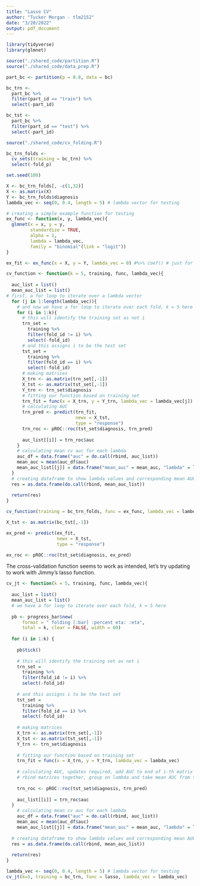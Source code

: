 ```yaml
---
title: "Lasso CV"
author: "Tucker Morgan - tlm2152"
date: "3/20/2022"
output: pdf_document
---
```


```r
library(tidyverse)
library(glmnet)
```

```r
source("./shared_code/partition.R")
source("./shared_code/data_prep.R")

part_bc <- partition(p = 0.8, data = bc)

bc_trn <- 
  part_bc %>% 
  filter(part_id == "train") %>% 
  select(-part_id)

bc_tst <- 
  part_bc %>% 
  filter(part_id == "test") %>% 
  select(-part_id)
```

```r
source("./shared_code/cv_folding.R")

bc_trn_folds <- 
  cv_sets(training = bc_trn) %>% 
  select(-fold_p)
```

```r
set.seed(100)

X <- bc_trn_folds[, -c(1,32)]
X <- as.matrix(X)
Y <- bc_trn_folds$diagnosis
lambda_vec <- seq(0, 0.4, length = 5) # lambda vector for testing

# creating a simple example function for testing
ex_func <- function(x, y, lambda_vec){
  glmnet(x = x, y = y,
         standardize = TRUE,
         alpha = 1,
         lambda = lambda_vec,
         family = "binomial"(link = "logit"))
}

ex_fit <- ex_func(x = X, y = Y, lambda_vec = 0) #%>% coef() # just for example, not stored

cv_function <- function(k = 5, training, func, lambda_vec){
  
  auc_list = list()
  mean_auc_list = list()
# first, a for loop to iterate over a lambda vector
  for (j in 1:length(lambda_vec)){
    # and now we have a for loop to iterate over each fold, k = 5 here
    for (i in 1:k){
      # this will identify the training set as not i
      trn_set = 
        training %>% 
        filter(fold_id != i) %>% 
        select(-fold_id)
      # and this assigns i to be the test set
      tst_set =
        training %>% 
        filter(fold_id == i) %>% 
        select(-fold_id)
      # making matrices
      X_trn <- as.matrix(trn_set[,-1])
      X_tst <- as.matrix(tst_set[,-1])
      Y_trn <- trn_set$diagnosis
      # fitting our function based on training set
      trn_fit = func(x = X_trn, y = Y_trn, lambda_vec = lambda_vec[j])
      # calculating AUC
      trn_pred <- predict(trn_fit,
                          newx = X_tst,
                          type = "response")
      trn_roc <- pROC::roc(tst_set$diagnosis, trn_pred)
      
      auc_list[[i]] = trn_roc$auc
    }
    # calculating mean cv auc for each lambda
    auc_df = data.frame("auc" = do.call(rbind, auc_list))
    mean_auc = mean(auc_df$auc)
    mean_auc_list[[j]] = data.frame("mean_auc" = mean_auc, "lambda" = lambda_vec[j])
  }
  # creating dataframe to show lambda values and corresponding mean AUC
  res = as.data.frame(do.call(rbind, mean_auc_list))
  
  return(res)
}

cv_function(training = bc_trn_folds, func = ex_func, lambda_vec = lambda_vec)
```

```r
X_tst <- as.matrix(bc_tst[,-1])

ex_pred <- predict(ex_fit,
                   newx = X_tst,
                   type = "response")

ex_roc <- pROC::roc(tst_set$diagnosis, ex_pred)
```

The cross-validation function seems to work as intended, let's try updating to work with Jimmy's lasso function.

```r
cv_jt <- function(k = 5, training, func, lambda_vec){
  
  auc_list = list()
  mean_auc_list = list()
  # we have a for loop to iterate over each fold, k = 5 here
  
  pb <- progress_bar$new(
      format = " folding [:bar] :percent eta: :eta",
      total = k, clear = FALSE, width = 60)
  
  for (i in 1:k) {
    
    pb$tick()
    
    # this will identify the training set as not i
    trn_set = 
      training %>% 
      filter(fold_id != i) %>% 
      select(-fold_id)
    
    # and this assigns i to be the test set
    tst_set =
      training %>% 
      filter(fold_id == i) %>% 
      select(-fold_id)
    
    # making matrices
    X_trn <- as.matrix(trn_set[,-1])
    X_tst <- as.matrix(tst_set[,-1])
    Y_trn <- trn_set$diagnosis
    
    # fitting our function based on training set
    trn_fit = func(x = X_trn, y = Y_trn, lambda_vec = lambda_vec)
    
    # calculating AUC, updates required, add AUC to end of i-th matrix and store
    # rbind matrices together, group on lambda and take mean AUC from there
    
    trn_roc <- pROC::roc(tst_set$diagnosis, trn_pred)
    
    auc_list[[i]] = trn_roc$auc
  }
    # calculating mean cv auc for each lambda
    auc_df = data.frame("auc" = do.call(rbind, auc_list))
    mean_auc = mean(auc_df$auc)
    mean_auc_list[[j]] = data.frame("mean_auc" = mean_auc, "lambda" = lambda_vec[j])
    
  # creating dataframe to show lambda values and corresponding mean AUC
  res = as.data.frame(do.call(rbind, mean_auc_list))
  
  return(res)
}

lambda_vec <- seq(0, 0.4, length = 5) # lambda vector for testing
cv_jt(k=5, training = bc_trn, func = lasso, lambda_vec = lambda_vec)
```

